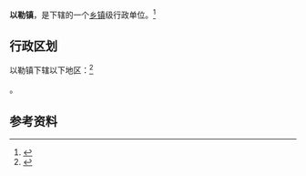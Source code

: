 {{中国乡级行政区|53/06/27/106/000}}

'''以勒镇'''，是{{PRC admin/fullname|53/06/27/106/000|3}}下辖的一个[[乡镇|乡镇]]级行政单位。<ref>{{PRC admin/ref sgc|{{PRC admin/parent|53/06/27/106/000}}}}</ref>

== 行政区划 ==

以勒镇下辖以下地区：<ref>{{PRC admin/ref sgc|53/06/27/106/000}}</ref>

{{PRC admin/children|53/06/27/106/000}}。

== 参考资料 ==

{{reflist}}

{{行政区划小作品}}
{{PRC admin/navcat|53/06/27/106/000}}